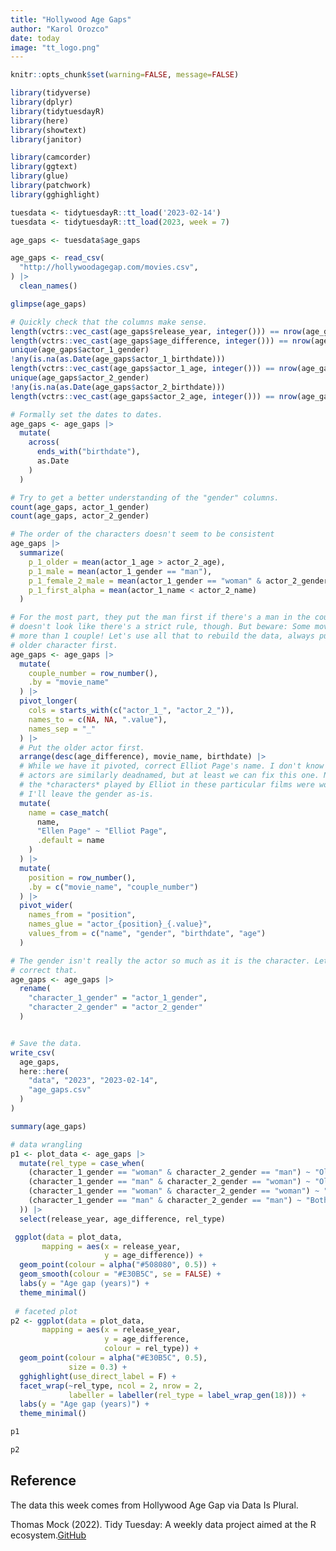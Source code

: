 ```yaml
---
title: "Hollywood Age Gaps"
author: "Karol Orozco"
date: today
image: "tt_logo.png"
---
```



```r
knitr::opts_chunk$set(warning=FALSE, message=FALSE)

library(tidyverse)
library(dplyr)
library(tidytuesdayR)
library(here)
library(showtext)
library(janitor)

library(camcorder)
library(ggtext)
library(glue)
library(patchwork)
library(gghighlight)

```


```r

tuesdata <- tidytuesdayR::tt_load('2023-02-14')
tuesdata <- tidytuesdayR::tt_load(2023, week = 7)

age_gaps <- tuesdata$age_gaps

age_gaps <- read_csv(
  "http://hollywoodagegap.com/movies.csv",
) |> 
  clean_names()

glimpse(age_gaps)

# Quickly check that the columns make sense.
length(vctrs::vec_cast(age_gaps$release_year, integer())) == nrow(age_gaps)
length(vctrs::vec_cast(age_gaps$age_difference, integer())) == nrow(age_gaps)
unique(age_gaps$actor_1_gender)
!any(is.na(as.Date(age_gaps$actor_1_birthdate)))
length(vctrs::vec_cast(age_gaps$actor_1_age, integer())) == nrow(age_gaps)
unique(age_gaps$actor_2_gender)
!any(is.na(as.Date(age_gaps$actor_2_birthdate)))
length(vctrs::vec_cast(age_gaps$actor_2_age, integer())) == nrow(age_gaps)

# Formally set the dates to dates.
age_gaps <- age_gaps |> 
  mutate(
    across(
      ends_with("birthdate"),
      as.Date
    )
  )

# Try to get a better understanding of the "gender" columns.
count(age_gaps, actor_1_gender)
count(age_gaps, actor_2_gender)

# The order of the characters doesn't seem to be consistent
age_gaps |> 
  summarize(
    p_1_older = mean(actor_1_age > actor_2_age),
    p_1_male = mean(actor_1_gender == "man"),
    p_1_female_2_male = mean(actor_1_gender == "woman" & actor_2_gender == "man"),
    p_1_first_alpha = mean(actor_1_name < actor_2_name)
  )

# For the most part, they put the man first if there's a man in the couple. It
# doesn't look like there's a strict rule, though. But beware: Some movies have
# more than 1 couple! Let's use all that to rebuild the data, always putting the
# older character first.
age_gaps <- age_gaps |> 
  mutate(
    couple_number = row_number(),
    .by = "movie_name"
  ) |> 
  pivot_longer(
    cols = starts_with(c("actor_1_", "actor_2_")),
    names_to = c(NA, NA, ".value"),
    names_sep = "_"
  ) |> 
  # Put the older actor first.
  arrange(desc(age_difference), movie_name, birthdate) |> 
  # While we have it pivoted, correct Elliot Page's name. I don't know if other
  # actors are similarly deadnamed, but at least we can fix this one. Note that
  # the *characters* played by Elliot in these particular films were women, so
  # I'll leave the gender as-is.
  mutate(
    name = case_match(
      name,
      "Ellen Page" ~ "Elliot Page",
      .default = name
    )
  ) |>
  mutate(
    position = row_number(),
    .by = c("movie_name", "couple_number")
  ) |> 
  pivot_wider(
    names_from = "position",
    names_glue = "actor_{position}_{.value}",
    values_from = c("name", "gender", "birthdate", "age")
  )

# The gender isn't really the actor so much as it is the character. Let's
# correct that.
age_gaps <- age_gaps |> 
  rename(
    "character_1_gender" = "actor_1_gender",
    "character_2_gender" = "actor_2_gender"
  )


# Save the data.
write_csv(
  age_gaps,
  here::here(
    "data", "2023", "2023-02-14",
    "age_gaps.csv"
  )
)


```

```r
summary(age_gaps)
```

```r
# data wrangling
p1 <- plot_data <- age_gaps |> 
  mutate(rel_type = case_when(
    (character_1_gender == "woman" & character_2_gender == "man") ~ "Older Woman, Younger Man",
    (character_1_gender == "man" & character_2_gender == "woman") ~ "Older Man, Younger Woman",
    (character_1_gender == "woman" & character_2_gender == "woman") ~ "Both Women",
    (character_1_gender == "man" & character_2_gender == "man") ~ "Both Men" 
  )) |> 
  select(release_year, age_difference, rel_type) 

 ggplot(data = plot_data,
       mapping = aes(x = release_year,
                     y = age_difference)) +
  geom_point(colour = alpha("#508080", 0.5)) +
  geom_smooth(colour = "#E30B5C", se = FALSE) +
  labs(y = "Age gap (years)") +
  theme_minimal()
 
 # faceted plot
p2 <- ggplot(data = plot_data,
       mapping = aes(x = release_year,
                     y = age_difference, 
                     colour = rel_type)) +
  geom_point(colour = alpha("#E30B5C", 0.5),
             size = 0.3) +
  gghighlight(use_direct_label = F) +
  facet_wrap(~rel_type, ncol = 2, nrow = 2,
             labeller = labeller(rel_type = label_wrap_gen(18))) +
  labs(y = "Age gap (years)") +
  theme_minimal()

p1

p2

```



## Reference

The data this week comes from Hollywood Age Gap via Data Is Plural.

Thomas Mock (2022). Tidy Tuesday: A weekly data project aimed at the R ecosystem.[GitHub](https://github.com/rfordatascience/tidytuesday)
